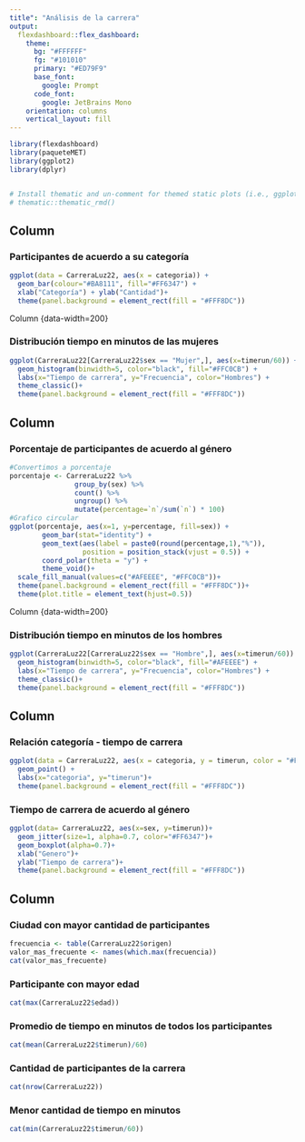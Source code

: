 ```yaml
---
title": "Análisis de la carrera"
output:
  flexdashboard::flex_dashboard:
    theme:
      bg: "#FFFFFF"
      fg: "#101010" 
      primary: "#ED79F9"
      base_font:
        google: Prompt
      code_font:
        google: JetBrains Mono
    orientation: columns
    vertical_layout: fill
---
```


```r
library(flexdashboard)
library(paqueteMET)
library(ggplot2)
library(dplyr)


# Install thematic and un-comment for themed static plots (i.e., ggplot2)
# thematic::thematic_rmd()
```

Column {data-width=200}
-----------------------------------------------------------------------

### Participantes de acuerdo a su categoría

```r
ggplot(data = CarreraLuz22, aes(x = categoria)) + 
  geom_bar(colour="#BA8111", fill="#FF6347") + 
  xlab("Categoría") + ylab("Cantidad")+ 
  theme(panel.background = element_rect(fill = "#FFF8DC"))

```
Column {data-width=200}


### Distribución tiempo en minutos de las mujeres

```r
ggplot(CarreraLuz22[CarreraLuz22$sex == "Mujer",], aes(x=timerun/60)) +
  geom_histogram(binwidth=5, color="black", fill="#FFC0CB") +
  labs(x="Tiempo de carrera", y="Frecuencia", color="Hombres") +
  theme_classic()+
  theme(panel.background = element_rect(fill = "#FFF8DC"))
```

Column {data-width=200}
-----------------------------------------------------------------------

### Porcentaje de participantes de acuerdo al género

```r
#Convertimos a porcentaje
porcentaje <- CarreraLuz22 %>% 
                group_by(sex) %>% 
                count() %>% 
                ungroup() %>% 
                mutate(percentage=`n`/sum(`n`) * 100)
#Grafico circular
ggplot(porcentaje, aes(x=1, y=percentage, fill=sex)) +
        geom_bar(stat="identity") +
        geom_text(aes(label = paste0(round(percentage,1),"%")), 
                  position = position_stack(vjust = 0.5)) +
        coord_polar(theta = "y") + 
        theme_void()+
  scale_fill_manual(values=c("#AFEEEE", "#FFC0CB"))+
  theme(panel.background = element_rect(fill = "#FFF8DC"))+
  theme(plot.title = element_text(hjust=0.5))
```

Column {data-width=200}

### Distribución tiempo en minutos de los hombres

```r
ggplot(CarreraLuz22[CarreraLuz22$sex == "Hombre",], aes(x=timerun/60)) +
  geom_histogram(binwidth=5, color="black", fill="#AFEEEE") +
  labs(x="Tiempo de carrera", y="Frecuencia", color="Hombres") +
  theme_classic()+
  theme(panel.background = element_rect(fill = "#FFF8DC"))
```




Column {data-width=200}
-----------------------------------------------------------------------

### Relación categoría - tiempo de carrera

```r
ggplot(data = CarreraLuz22, aes(x = categoria, y = timerun, color = "#FF6347")) +
  geom_point() +
  labs(x="categoria", y="timerun")+
  theme(panel.background = element_rect(fill = "#FFF8DC"))
```

### Tiempo de carrera de acuerdo al género

```r
ggplot(data= CarreraLuz22, aes(x=sex, y=timerun))+
  geom_jitter(size=1, alpha=0.7, color="#FF6347")+
  geom_boxplot(alpha=0.7)+
  xlab("Genero")+
  ylab("Tiempo de carrera")+
  theme(panel.background = element_rect(fill = "#FFF8DC"))
```

Column {data-width=150}
-----------------------------------------------------------------------
### Ciudad con mayor cantidad de participantes
```r
frecuencia <- table(CarreraLuz22$origen)
valor_mas_frecuente <- names(which.max(frecuencia))
cat(valor_mas_frecuente)


```

### Participante con mayor edad
```r
cat(max(CarreraLuz22$edad))
```
### Promedio de tiempo en minutos de todos los participantes
```r
cat(mean(CarreraLuz22$timerun)/60)
```
### Cantidad de participantes de la carrera
```r
cat(nrow(CarreraLuz22))
```

### Menor cantidad de tiempo en minutos
```r
cat(min(CarreraLuz22$timerun/60))
```